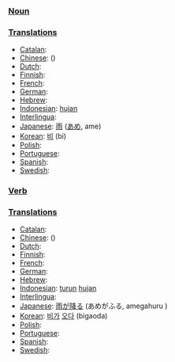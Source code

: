 === [[Noun]] ===

=== [[Translation]]s ===

*[[Catalan]]: [[]] '' ''
*[[Chinese]]: [[]] ()
*[[Dutch]]: [[]] '' ''
*[[Finnish]]: [[]]
*[[French]]: [[]] '' ''
*[[German]]: [[]] '' ''
*[[Hebrew]]: [[]] '' ''
*[[Indonesian]]: [[hujan]]
*[[Interlingua]]: [[]]
*[[Japanese]]: [[雨]] ([[あめ]], ame)
*[[Korean]]: [[비]] (bi)
*[[Polish]]: [[]]
*[[Portuguese]]: [[]] '' ''
*[[Spanish]]: [[]] '' ''
*[[Swedish]]: [[]] '' ''

=== [[Verb]] ===

=== [[Translation]]s ===

*[[Catalan]]: [[]] '' ''
*[[Chinese]]: [[]] ()
*[[Dutch]]: [[]] '' ''
*[[Finnish]]: [[]]
*[[French]]: [[]] '' ''
*[[German]]: [[]] '' ''
*[[Hebrew]]: [[]] '' ''
*[[Indonesian]]: [[turun]] [[hujan]]
*[[Interlingua]]: [[]]
*[[Japanese]]: [[雨]]が[[降る]] (あめがふる, amegahuru )
*[[Korean]]: [[비]]가 [[오다]] (bigaoda)
*[[Polish]]: [[]]
*[[Portuguese]]: [[]] '' ''
*[[Spanish]]: [[]] '' ''
*[[Swedish]]: [[]] '' ''